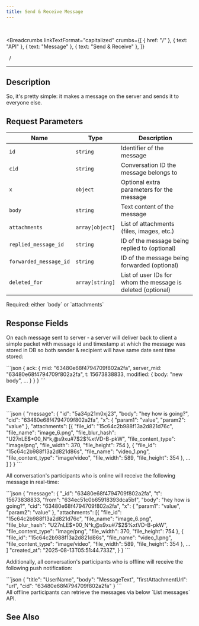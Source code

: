 ```yaml
---
title: Send & Receive Message
---
```


<br />



<Breadcrumbs
  linkTextFormat="capitalized"
  crumbs={[
    { href: "/" },
    { text: "API" },
    { text: "Message" },
    { text: "Send & Receive" },
  ]}
>
  <Icon slot="index" name="seti:powershell" />
  <span slot="separator">&nbsp;&nbsp;/&nbsp;</span>
</Breadcrumbs>

---


## Description

> <Badge text="wss" variant="tip" size="large" />
> <Badge text="message" size="large" />

So, it's pretty simple: it makes a message on the server and sends it to everyone else.

## Request Parameters

| Name                   | Type            | Description                                                 |
| ---------------------- | --------------- | ----------------------------------------------------------- |
| `id`                   | `string`        | Identifier of the message                                   |
| `cid`                  | `string`        | Conversation ID the message belongs to                      |
| `x`                    | `object`        | Optional extra parameters for the message                   |
| `body`                 | `string`        | Text content of the message                                 |
| `attachments`          | `array[object]` | List of attachments (files, images, etc.)                   |
| `replied_message_id`   | `string`        | ID of the message being replied to (optional)               |
| `forwarded_message_id` | `string`        | ID of the message being forwarded (optional)                |
| `deleted_for`          | `array[string]` | List of user IDs for whom the message is deleted (optional) |

<Aside type="caution" title="Important">
  Required: either `body` or `attachments`
</Aside>

## Response Fields

On each message sent to server - a server will deliver back to client a simple packet with message id and timestamp at which the message was stored in DB so both sender & recipient will have same date sent time stored:

<Tabs>
  <TabItem label="Response">
```json
{
  ack: {
    mid: "63480e68f4794709f802a2fa",
    server_mid: "63480e68f4794709f802a2fa",
    t: 15673838833,
    modified: { body: "new body", ... }
  }
}
```
  </TabItem>  
</Tabs>

## Example

<Tabs>
  <TabItem label="Request">
```json
{
  "message": {
    "id": "5а34p21m0xj23",
    "body": "hey how is going?",
    "cid": "63480e68f4794709f802a2fa",
    "x": {
      "param1": "value",
      "param2": "value"
    },
    "attachments": [{
        "file_id": "15c64c2b988f13a2d821d76c",
        "file_name": "image_6.png",
        "file_blur_hash": "U27nLE$*00_N^k,@s9xu#7$2$%xtVD-B-pkW",
        "file_content_type": "image/png",
        "file_width": 370,
        "file_height": 754
      },
      {
        "file_id": "15c64c2b988f13a2d821d86s",
        "file_name": "video_1.png",
        "file_content_type": "image/video",
        "file_width": 589,
        "file_height": 354
      },
      ...
    ]
  }
}
```
  </TabItem>  
</Tabs>

All conversation's participants who is online will receive the following message in real-time:

<Tabs>
  <TabItem label="Event">
```json
{
  "message": {
    "_id": "63480e68f4794709f802a2fa",
    "t": 15673838833,
    "from": "634ec51c0b65918393dca5bf",
    "body": "hey how is going?",
    "cid": "63480e68f4794709f802a2fa",
    "x": {
      "param1": "value",
      "param2": "value"
    },
    "attachments": [{
        "file_id": "15c64c2b988f13a2d821d76c",
        "file_name": "image_6.png",
        "file_blur_hash": "U27nLE$*00_N^k,@s9xu#7$2$%xtVD-B-pkW",
        "file_content_type": "image/png",
        "file_width": 370,
        "file_height": 754
      },
      {
        "file_id": "15c64c2b988f13a2d821d86s",
        "file_name": "video_1.png",
        "file_content_type": "image/video",
        "file_width": 589,
        "file_height": 354
      },
      ...
    ]
    "created_at": "2025-08-13T05:51:44.733Z",
  }
}
```
  </TabItem>  
</Tabs>

Additionally, all conversation's participants who is offline will receive the following push notification:

<Tabs>
  <TabItem label="Push Notification">
```json
{
  "title": "UserName",
  "body": "MessageText",
  "firstAttachmentUrl": "url",
  "cid": "63480e68f4794709f802a2fa"
}
```
  </TabItem>  
</Tabs>

<Aside>
  All offline participants can retrieve the messages via below `List messages`
  API.
</Aside>

## See Also

<LinkCard
  title="SAMA chat server API: Messages"
  href="https://medium.com/sama-communications/sama-chat-server-api-messages-dc00e9684dc0"
  description="Based on ease of use, and with easy-to-understand documentation and articles on how to set up and use our APIs, we want to show that it is REAL to build communication into your application."
/>
<LinkCard
  title="DataBase Records"
  href="/deployment/db-records/"
  description="Collection of complete objects stored in the database."
/>

<script
  src="https://giscus.app/client.js"
  data-repo="Oleksandr1414/cathedra-slytherin"
  data-repo-id="R_kgDOI8uafg"
  data-category="[ВВЕДІТЬ CATEGORY NAME]"
  data-category-id="[ВВЕДІТЬ CATEGORY ID]"
  data-mapping="pathname"
  data-strict="0"
  data-reactions-enabled="1"
  data-emit-metadata="0"
  data-input-position="bottom"
  data-theme="preferred_color_scheme"
  data-lang="uk"
  crossorigin="anonymous"
  async
></script>
